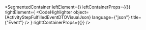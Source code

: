 
<SegmentedContainer
  leftElement={<ActivityStepFulfilledEventDTODesc />}
  leftContainerProps={{}}
  rightElement={
    <CodeHighlighter
      object={ActivityStepFulfilledEventDTOVisualJson}
      language={"json"}
      title={"Event"}
    />
  }
  rightContainerProps={{}}
/>
